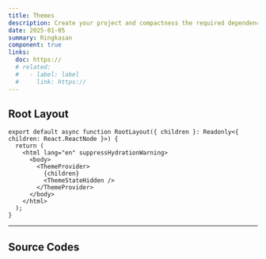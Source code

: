 ```yaml
---
title: Themes
description: Create your project and compactness the required dependencies.
date: 2025-01-05
summary: Ringkasan
component: true
links:
  doc: https://
  # related:
  #   - label: label
  #     link: https://
---
```


## Root Layout

```tsx showLineNumbers{number} /ThemeProvider/#ot  title="app/layout.tsx" caption="add your layout root"
export default async function RootLayout({ children }: Readonly<{ children: React.ReactNode }>) {
  return (
    <html lang="en" suppressHydrationWarning>
      <body>
        <ThemeProvider>
          {children}
          <ThemeStateHidden />
        </ThemeProvider>
      </body>
    </html>
  );
}
```

---

## Source Codes

<SourceCodes name="themes" />
